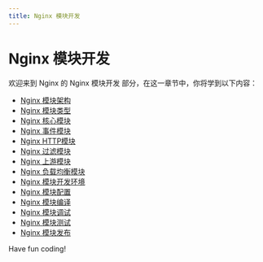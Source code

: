 ```yaml
---
title: Nginx 模块开发
---
```


# Nginx 模块开发

欢迎来到 Nginx 的 Nginx 模块开发 部分，在这一章节中，你将学到以下内容：

- [Nginx 模块架构](./0-nginx-module-architecture.mdx)
- [Nginx 模块类型](./1-nginx-module-type.mdx)
- [Nginx 核心模块](./2-nginx-core-module.mdx)
- [Nginx 事件模块](./3-nginx-event-module.mdx)
- [Nginx HTTP模块](./4-nginx-http-module.mdx)
- [Nginx 过滤模块](./5-nginx-filter-module.mdx)
- [Nginx 上游模块](./6-nginx-upstream-module.mdx)
- [Nginx 负载均衡模块](./7-nginx-load-balancing-module.mdx)
- [Nginx 模块开发环境](./8-nginx-module-development-environment.mdx)
- [Nginx 模块配置](./9-nginx-module-configuration.mdx)
- [Nginx 模块编译](./10-nginx-module-compilation.mdx)
- [Nginx 模块调试](./11-nginx-module-debugging.mdx)
- [Nginx 模块测试](./12-nginx-module-testing.mdx)
- [Nginx 模块发布](./13-nginx-module-release.mdx)

Have fun coding!
